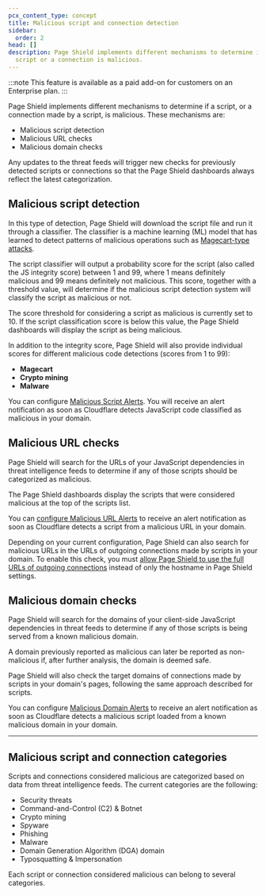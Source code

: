```yaml
---
pcx_content_type: concept
title: Malicious script and connection detection
sidebar:
  order: 2
head: []
description: Page Shield implements different mechanisms to determine if a
  script or a connection is malicious.
---
```


:::note
This feature is available as a paid add-on for customers on an Enterprise plan.
:::

Page Shield implements different mechanisms to determine if a script, or a connection made by a script, is malicious. These mechanisms are:

- Malicious script detection
- Malicious URL checks
- Malicious domain checks

Any updates to the threat feeds will trigger new checks for previously detected scripts or connections so that the Page Shield dashboards always reflect the latest categorization.

## Malicious script detection

In this type of detection, Page Shield will download the script file and run it through a classifier. The classifier is a machine learning (ML) model that has learned to detect patterns of malicious operations such as [Magecart-type attacks](https://sansec.io/what-is-magecart).

The script classifier will output a probability score for the script (also called the JS integrity score) between 1 and 99, where 1 means definitely malicious and 99 means definitely not malicious. This score, together with a threshold value, will determine if the malicious script detection system will classify the script as malicious or not.

The score threshold for considering a script as malicious is currently set to 10. If the script classification score is below this value, the Page Shield dashboards will display the script as being malicious.

In addition to the integrity score, Page Shield will also provide individual scores for different malicious code detections (scores from 1 to 99):

- **Magecart**
- **Crypto mining**
- **Malware**

You can configure [Malicious Script Alerts](/page-shield/reference/alerts/). You will receive an alert notification as soon as Cloudflare detects JavaScript code classified as malicious in your domain.

## Malicious URL checks

Page Shield will search for the URLs of your JavaScript dependencies in threat intelligence feeds to determine if any of those scripts should be categorized as malicious.

The Page Shield dashboards display the scripts that were considered malicious at the top of the scripts list.

You can [configure Malicious URL Alerts](/page-shield/reference/alerts/) to receive an alert notification as soon as Cloudflare detects a script from a malicious URL in your domain.

Depending on your current configuration, Page Shield can also search for malicious URLs in the URLs of outgoing connections made by scripts in your domain. To enable this check, you must [allow Page Shield to use the full URLs of outgoing connections](/page-shield/reference/settings/#connection-target-details) instead of only the hostname in Page Shield settings.

## Malicious domain checks

Page Shield will search for the domains of your client-side JavaScript dependencies in threat feeds to determine if any of those scripts is being served from a known malicious domain.

A domain previously reported as malicious can later be reported as non-malicious if, after further analysis, the domain is deemed safe.

Page Shield will also check the target domains of connections made by scripts in your domain's pages, following the same approach described for scripts.

You can configure [Malicious Domain Alerts](/page-shield/reference/alerts/) to receive an alert notification as soon as Cloudflare detects a malicious script loaded from a known malicious domain in your domain.

---

## Malicious script and connection categories

Scripts and connections considered malicious are categorized based on data from threat intelligence feeds. The current categories are the following:

- Security threats
- Command-and-Control (C2) & Botnet
- Crypto mining
- Spyware
- Phishing
- Malware
- Domain Generation Algorithm (DGA) domain
- Typosquatting & Impersonation

Each script or connection considered malicious can belong to several categories.
